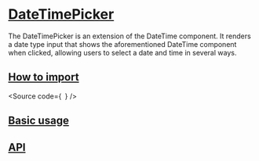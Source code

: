 

<Meta of={Stories} />

# [DateTimePicker](#datetimepicker)

The DateTimePicker is an extension of the DateTime component.
It renders a date type input that shows the aforementioned DateTime component when clicked, allowing users to select a date and time in several ways.

## [How to import](#how-to-import)

<Source
  code={`
`}
/>

## [Basic usage](#basic-usage)

<Canvas of={Stories.Base} />

## [API](#api)

<ArgTypes of={Stories} />
